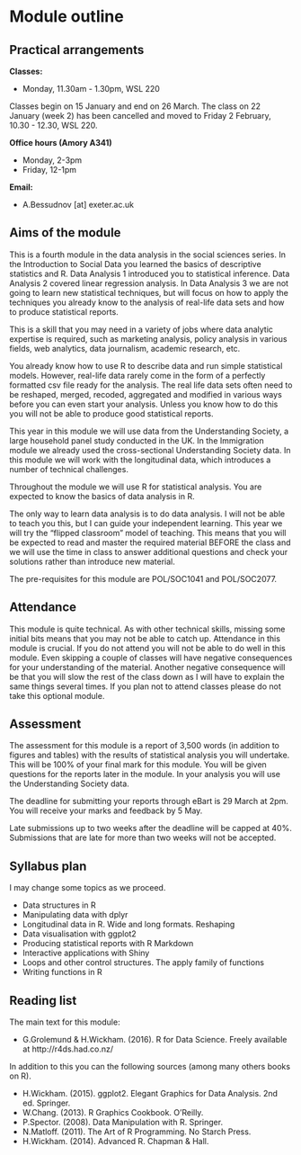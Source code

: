 # Module outline

## Practical arrangements

**Classes:**

* Monday, 11.30am - 1.30pm, WSL 220

Classes begin on 15 January and end on 26 March. The class on 22 January (week 2) has been cancelled and moved to Friday 2 February, 10.30 - 12.30, WSL 220. 


**Office hours (Amory A341)**

* Monday, 2-3pm
* Friday, 12-1pm

**Email:**

* A.Bessudnov [at] exeter.ac.uk


## Aims of the module

This is a fourth module in the data analysis in the social sciences series. In the Introduction to Social Data you learned the basics of descriptive statistics and R. Data Analysis 1 introduced you to statistical inference. Data Analysis 2 covered linear regression analysis. In Data Analysis 3 we are not going to learn new statistical techniques, but will focus on how to apply the techniques you already know to the analysis of real-life data sets and how to produce statistical reports.

This is a skill that you may need in a variety of jobs where data analytic expertise is required, such as marketing analysis, policy analysis in various fields, web analytics, data journalism, academic research, etc.

You already know how to use R to describe data and run simple statistical models. However, real-life data rarely come in the form of a perfectly formatted csv file ready for the analysis. The real life data sets often need to be reshaped, merged, recoded, aggregated and modified in various ways before you can even start your analysis. Unless you know how to do this you will not be able to produce good statistical reports.

This year in this module we will use data from the Understanding Society, a large household panel study conducted in the UK. In the Immigration module we already used the cross-sectional Understanding Society data. In this module we will work with the longitudinal data, which introduces a number of technical challenges.

Throughout the module we will use R for statistical analysis. You are expected to know the basics of data analysis in R.

The only way to learn data analysis is to do data analysis. I will not be able to teach you this, but I can guide your independent learning. This year we will try the "flipped classroom" model of teaching. This means that you will be expected to read and master the required material BEFORE the class and we will use the time in class to answer additional questions and check your solutions rather than introduce new material.

The pre-requisites for this module are POL/SOC1041 and POL/SOC2077.

## Attendance

This module is quite technical. As with other technical skills, missing some initial bits means that you may not be able to catch up. Attendance in this module is crucial. If you do not attend you will not be able to do well in this module. Even skipping a couple of classes will have negative consequences for your understanding of the material. Another negative consequence will be that you will slow the rest of the class down as I will have to explain the same things several times. If you plan not to attend classes please do not take this optional module.

## Assessment

The assessment for this module is a report of 3,500 words (in addition to figures and tables) with the results of statistical analysis you will undertake. This will be 100\% of your final mark for this module. You will be given questions for the reports later in the module. In your analysis you will use the Understanding Society data.

The deadline for submitting your reports through eBart is 29 March at 2pm. You will receive your marks and feedback by 5 May.

Late submissions up to two weeks after the deadline will be capped at 40\%. Submissions that are late for more than two weeks will not be accepted.


## Syllabus plan

I may change some topics as we proceed.


* Data structures in R
* Manipulating data with dplyr
* Longitudinal data in R. Wide and long formats. Reshaping
* Data visualisation with ggplot2
* Producing statistical reports with R Markdown
* Interactive applications with Shiny
* Loops and other control structures. The apply family of functions
* Writing functions in R

## Reading list

The main text for this module:

* G.Grolemund & H.Wickham. (2016). R for Data Science. Freely available at http://r4ds.had.co.nz/

In addition to this you can the following sources (among many others books on R).

* H.Wickham. (2015). ggplot2. Elegant Graphics for Data Analysis. 2nd ed. Springer.
* W.Chang. (2013). R Graphics Cookbook. O'Reilly.
* P.Spector. (2008). Data Manipulation with R. Springer.
* N.Matloff. (2011). The Art of R Programming. No Starch Press.
* H.Wickham. (2014). Advanced R. Chapman & Hall.
